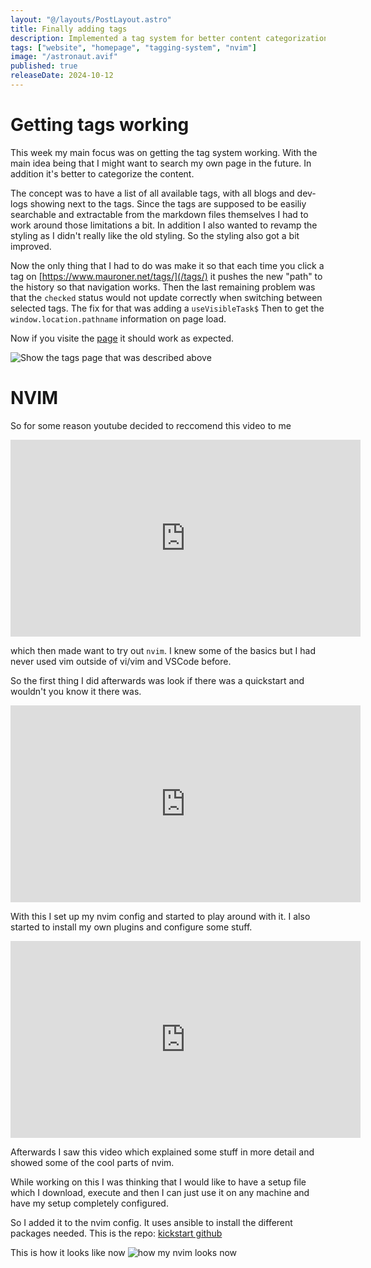 ```yaml
---
layout: "@/layouts/PostLayout.astro"
title: Finally adding tags
description: Implemented a tag system for better content categorization and searchability, revamped site styling, and explored NVIM setup.
tags: ["website", "homepage", "tagging-system", "nvim"]
image: "/astronaut.avif"
published: true
releaseDate: 2024-10-12
---
```


# Getting tags working

This week my main focus was on getting the tag system working.
With the main idea being that I might want to search my own page in the future. In addition it's better to categorize the content.

The concept was to have a list of all available tags, with all blogs and dev-logs showing next to the tags.
Since the tags are supposed to be easiliy searchable and extractable from the markdown files themselves I had to work around those limitations a bit. 
In addition I also wanted to revamp the styling as I didn't really like the old styling. So the styling also got a bit improved.

Now the only thing that I had to do was make it so that each time you click a tag on 
[https://www.mauroner.net/tags/](/tags/) it pushes the new "path" to the history so that navigation works. 
Then the last remaining problem was that the `checked` status would not update correctly when switching between selected tags. 
The fix for that was adding a `useVisibleTask$`  Then 
to get the `window.location.pathname` information  on page load. 

Now if you visite the [page](/tags/) it should work as expected.

![Show the tags page that was described above](/log/tags-example.png)

# NVIM


So for some reason youtube decided to reccomend this video to me

<iframe width="560" height="315" src="https://www.youtube-nocookie.com/embed/yY9ppNh8DnU?si=g71t1q6J0EY1jtkB" title="YouTube video player" frameborder="0" allow="accelerometer; autoplay; clipboard-write; encrypted-media; gyroscope; picture-in-picture; web-share" referrerpolicy="strict-origin-when-cross-origin" allowfullscreen></iframe>

which then made want to try out `nvim`. I knew some of the basics but I had never used vim outside of vi/vim and VSCode before.

So the first thing I did afterwards was look if there was a quickstart and wouldn't you know it there was.
<iframe width="560" height="315" src="https://www.youtube-nocookie.com/embed/m8C0Cq9Uv9o?si=oJfznt1MA8IbDvaq" title="YouTube video player" frameborder="0" allow="accelerometer; autoplay; clipboard-write; encrypted-media; gyroscope; picture-in-picture; web-share" referrerpolicy="strict-origin-when-cross-origin" allowfullscreen></iframe>

With this I set up my nvim config and started to play around with it. I also started to install my own plugins and configure some stuff.

<iframe width="560" height="315" src="https://www.youtube-nocookie.com/embed/2ipasAxK5H8?si=shWyWY3MOsTcTPs5" title="YouTube video player" frameborder="0" allow="accelerometer; autoplay; clipboard-write; encrypted-media; gyroscope; picture-in-picture; web-share" referrerpolicy="strict-origin-when-cross-origin" allowfullscreen></iframe>

Afterwards I saw this video which explained some stuff in more detail and showed some of the cool parts of nvim.

While working on this I was thinking that I would like to have a setup file which I download, execute and then I can just use it on any machine and have my setup completely configured.

So I added it to the nvim config. It uses ansible to install the different packages needed. 
This is the repo: [kickstart github](https://github.com/MaximilianMauroner/kickstart.nvim)

This is how it looks like now
![how my nvim looks now](/log/nvim.png)